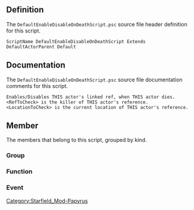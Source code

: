 {{Script_Object_Summary
| title = DefaultEnableDisableOnDeathScript
| name = [[SFM:Script-DefaultEnableDisableOnDeathScript|DefaultEnableDisableOnDeathScript]]
| extends = [[SFM:Script-DefaultActorParent|DefaultActorParent]] → [[SFM:Script-Actor|Actor]] → [[SFM:Script-ObjectReference|ObjectReference]] → [[SFM:Script-Form|Form]] → [[SFM:Script-ScriptObject|ScriptObject]]
| flags = Default
}}


== Definition ==
The <code>DefaultEnableDisableOnDeathScript.psc</code> source file header definition for this script.

<source lang="papyrus">
ScriptName DefaultEnableDisableOnDeathScript Extends DefaultActorParent Default
</source>


== Documentation ==
The <code>DefaultEnableDisableOnDeathScript.psc</code> source file documentation comments for this script.

<source>
Enables/Disables THIS actor's linked ref, when THIS actor dies.
<RefToCheck> is the killer of THIS actor's reference.
<LocationToCheck> is the current location of THIS actor's reference.
</source>


== Member ==
The members that belong to this script, grouped by kind.

=== Group ===
{{Script_Object_Member_Summary
| title = Script_Specific_Properties
| script = [[SFM:Script-DefaultEnableDisableOnDeathScript|DefaultEnableDisableOnDeathScript]]
| name = [[SFM:Script-DefaultEnableDisableOnDeathScript/Script_Specific_Properties|Script_Specific_Properties]]
| kind = Group
}}

{{Script_Object_Member_Summary
| title = RefToCheck_Optional_Properties
| script = [[SFM:Script-DefaultEnableDisableOnDeathScript|DefaultEnableDisableOnDeathScript]]
| name = [[SFM:Script-DefaultEnableDisableOnDeathScript/RefToCheck_Optional_Properties|RefToCheck_Optional_Properties]]
| kind = Group
| documentation = **************************************************************************************************************
*************************	   <BEGIN> RefToCheck And LocationToCheck Properties	  *************************
**************************************************************************************************************
}}

{{Script_Object_Member_Summary
| title = LocationToCheck_Optional_Properties
| script = [[SFM:Script-DefaultEnableDisableOnDeathScript|DefaultEnableDisableOnDeathScript]]
| name = [[SFM:Script-DefaultEnableDisableOnDeathScript/LocationToCheck_Optional_Properties|LocationToCheck_Optional_Properties]]
| kind = Group
}}

=== Function ===
{{Script_Object_Member_Summary
| title = GetPlayerOnly
| script = [[SFM:Script-DefaultEnableDisableOnDeathScript|DefaultEnableDisableOnDeathScript]]
| name = [[SFM:Script-DefaultEnableDisableOnDeathScript/GetPlayerOnly|GetPlayerOnly]]
| kind = Function
| returns = bool
| documentation = OVERRIDEN PARENT FUNCTONS
These function should usually return the value of the child script's property of the same name.
(We do this because different children will want different default values for that property and so need to define the property on themselves, but we want all the functions to live on the inital ancestor parent script.)
}}

{{Script_Object_Member_Summary
| title = GetReferencesToCheckAgainst
| script = [[SFM:Script-DefaultEnableDisableOnDeathScript|DefaultEnableDisableOnDeathScript]]
| name = [[SFM:Script-DefaultEnableDisableOnDeathScript/GetReferencesToCheckAgainst|GetReferencesToCheckAgainst]]
| kind = Function
| returns = ObjectReference[]
}}

{{Script_Object_Member_Summary
| title = GetAliasesToCheckAgainst
| script = [[SFM:Script-DefaultEnableDisableOnDeathScript|DefaultEnableDisableOnDeathScript]]
| name = [[SFM:Script-DefaultEnableDisableOnDeathScript/GetAliasesToCheckAgainst|GetAliasesToCheckAgainst]]
| kind = Function
| returns = ReferenceAlias[]
}}

{{Script_Object_Member_Summary
| title = GetFactionsToCheckAgainst
| script = [[SFM:Script-DefaultEnableDisableOnDeathScript|DefaultEnableDisableOnDeathScript]]
| name = [[SFM:Script-DefaultEnableDisableOnDeathScript/GetFactionsToCheckAgainst|GetFactionsToCheckAgainst]]
| kind = Function
| returns = Faction[]
}}

{{Script_Object_Member_Summary
| title = GetLocationsToCheckAgainst
| script = [[SFM:Script-DefaultEnableDisableOnDeathScript|DefaultEnableDisableOnDeathScript]]
| name = [[SFM:Script-DefaultEnableDisableOnDeathScript/GetLocationsToCheckAgainst|GetLocationsToCheckAgainst]]
| kind = Function
| returns = Location[]
}}

{{Script_Object_Member_Summary
| title = GetLocationAliasesToCheckAgainst
| script = [[SFM:Script-DefaultEnableDisableOnDeathScript|DefaultEnableDisableOnDeathScript]]
| name = [[SFM:Script-DefaultEnableDisableOnDeathScript/GetLocationAliasesToCheckAgainst|GetLocationAliasesToCheckAgainst]]
| kind = Function
| returns = LocationAlias[]
}}

{{Script_Object_Member_Summary
| title = GetLocationMatchIfChild
| script = [[SFM:Script-DefaultEnableDisableOnDeathScript|DefaultEnableDisableOnDeathScript]]
| name = [[SFM:Script-DefaultEnableDisableOnDeathScript/GetLocationMatchIfChild|GetLocationMatchIfChild]]
| kind = Function
| returns = bool
}}

{{Script_Object_Member_Summary
| title = DeathComplete
| script = [[SFM:Script-DefaultEnableDisableOnDeathScript|DefaultEnableDisableOnDeathScript]]
| name = [[SFM:Script-DefaultEnableDisableOnDeathScript/DeathComplete|DeathComplete]]
| kind = Function
| parameters = ObjectReference akKiller
}}

{{Script_Object_Member_Summary
| title = DoSpecificThing
| script = [[SFM:Script-DefaultEnableDisableOnDeathScript|DefaultEnableDisableOnDeathScript]]
| name = [[SFM:Script-DefaultEnableDisableOnDeathScript/DoSpecificThing|DoSpecificThing]]
| kind = Function
| parameters = DefaultScriptFunctions:ParentScriptFunctionParams ParentScriptFunctionParams, ObjectReference RefToDoThingWith = none, bool LastRefToDoThingWith = true
| documentation = Reimplementing Parent's empty function
}}

=== Event ===
{{Script_Object_Member_Summary
| title = OnDeath
| script = [[SFM:Script-DefaultEnableDisableOnDeathScript|DefaultEnableDisableOnDeathScript]]
| name = [[SFM:Script-DefaultEnableDisableOnDeathScript/OnDeath|OnDeath]]
| kind = Event
| parameters = ObjectReference akKiller
}}

{{Script_Object_Member_Summary
| title = OnDying
| script = [[SFM:Script-DefaultEnableDisableOnDeathScript|DefaultEnableDisableOnDeathScript]]
| name = [[SFM:Script-DefaultEnableDisableOnDeathScript/OnDying|OnDying]]
| kind = Event
| parameters = ObjectReference akKiller
}}


[[Category:Starfield_Mod-Papyrus]]
